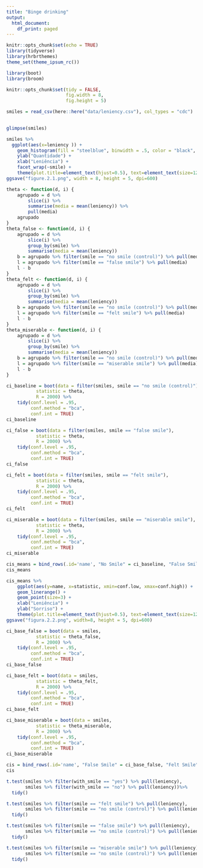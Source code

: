 ```yaml
---
title: "Binge drinking"
output:
  html_document:
    df_print: paged
---
```


```r
knitr::opts_chunk$set(echo = TRUE)
library(tidyverse)
library(hrbrthemes)
theme_set(theme_ipsum_rc())

library(boot)
library(broom)

knitr::opts_chunk$set(tidy = FALSE,
                      fig.width = 8,
                      fig.height = 5)
```

```r
smiles = read_csv(here::here("data/leniency.csv"), col_types = "cdc") 
                  

glimpse(smiles)
```
```r

smiles %>%
  ggplot(aes(x=leniency )) +
    geom_histogram(fill = "steelblue", binwidth = .5, color = "black", alpha = .5) + 
    ylab("Quantidade") +
    xlab("Leniência") +
    facet_wrap(~smile) +
    theme(plot.title=element_text(hjust=0.5), text=element_text(size=12))
ggsave("figure.2.1.png", width = 8, height = 5, dpi=600)
```


```r
theta <- function(d, i) {
    agrupado = d %>% 
        slice(i) %>% 
        summarise(media = mean(leniency)) %>%
        pull(media)
    agrupado
}
theta_false <- function(d, i) {
    agrupado = d %>% 
        slice(i) %>% 
        group_by(smile) %>% 
        summarise(media = mean(leniency))
    b = agrupado %>% filter(smile == "no smile (control)") %>% pull(media)
    l = agrupado %>% filter(smile == "false smile") %>% pull(media)
    l - b
}
theta_felt <- function(d, i) {
    agrupado = d %>% 
        slice(i) %>% 
        group_by(smile) %>% 
        summarise(media = mean(leniency))
    b = agrupado %>% filter(smile == "no smile (control)") %>% pull(media)
    l = agrupado %>% filter(smile == "felt smile") %>% pull(media)
    l - b
}
theta_miserable <- function(d, i) {
    agrupado = d %>% 
        slice(i) %>% 
        group_by(smile) %>% 
        summarise(media = mean(leniency))
    b = agrupado %>% filter(smile == "no smile (control)") %>% pull(media)
    l = agrupado %>% filter(smile == "miserable smile") %>% pull(media)
    l - b
}
```

```r
ci_baseline = boot(data = filter(smiles, smile == "no smile (control)"),
           statistic = theta,
           R = 2000) %>%
    tidy(conf.level = .95,
         conf.method = "bca",
         conf.int = TRUE)
ci_baseline
```
```r
ci_false = boot(data = filter(smiles, smile == "false smile"),
           statistic = theta,
           R = 2000) %>%
    tidy(conf.level = .95,
         conf.method = "bca",
         conf.int = TRUE)
ci_false
```
```r
ci_felt = boot(data = filter(smiles, smile == "felt smile"),
           statistic = theta,
           R = 2000) %>%
    tidy(conf.level = .95,
         conf.method = "bca",
         conf.int = TRUE)
ci_felt
```
```r
ci_miserable = boot(data = filter(smiles, smile == "miserable smile"),
           statistic = theta,
           R = 2000) %>%
    tidy(conf.level = .95,
         conf.method = "bca",
         conf.int = TRUE)
ci_miserable
```
```r
cis_means = bind_rows(.id='name', "No Smile" = ci_baseline, "False Smile" = ci_false, "Felt Smile" = ci_felt, "Miserable Smile" = ci_miserable)
cis_means
```
```r
cis_means %>%
    ggplot(aes(y=name, x=statistic, xmin=conf.low, xmax=conf.high)) +
    geom_linerange() +
    geom_point(size=3) +
    xlab("Leniência") + 
    ylab("Sorriso") +
    theme(plot.title=element_text(hjust=0.5), text=element_text(size=12))
ggsave("figura.2.2.png", width=8, height = 5, dpi=600)
```
```r
ci_base_false = boot(data = smiles,
           statistic = theta_false,
           R = 2000) %>%
    tidy(conf.level = .95,
         conf.method = "bca",
         conf.int = TRUE)
ci_base_false
```
```r
ci_base_felt = boot(data = smiles,
           statistic = theta_felt,
           R = 2000) %>%
    tidy(conf.level = .95,
         conf.method = "bca",
         conf.int = TRUE)
ci_base_felt
```
```r
ci_base_miserable = boot(data = smiles,
           statistic = theta_miserable,
           R = 2000) %>%
    tidy(conf.level = .95,
         conf.method = "bca",
         conf.int = TRUE)
ci_base_miserable
```
```r
cis = bind_rows(.id='name', "False Smile" = ci_base_false, "Felt Smile" = ci_base_felt, "Miserable Smile" = ci_base_miserable)
cis
```

```r
t.test(smiles %>% filter(with_smile == "yes") %>% pull(leniency),
       smiles %>% filter(with_smile == "no") %>% pull(leniency))%>% 
  tidy()
```

```r
t.test(smiles %>% filter(smile == "felt smile") %>% pull(leniency),
       smiles %>% filter(smile == "no smile (control)") %>% pull(leniency))%>% 
  tidy()
```

```r
t.test(smiles %>% filter(smile == "false smile") %>% pull(leniency),
       smiles %>% filter(smile == "no smile (control)") %>% pull(leniency))%>% 
  tidy()
```

```r
t.test(smiles %>% filter(smile == "miserable smile") %>% pull(leniency),
       smiles %>% filter(smile == "no smile (control)") %>% pull(leniency))%>% 
  tidy()
```

